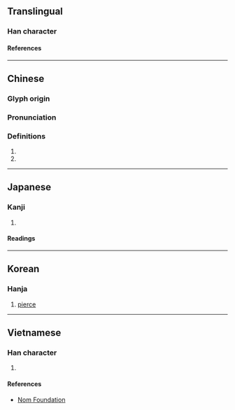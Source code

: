 {{character info/new}}
{{also|毋|母|田}}
==Translingual==

===Han character===
{{Han char|rn=80|rad=毋|as=00|sn=4|four=77750|canj=WJ|ids=⿻⿻𠃋𠃍十(G),⿻⿻𠃋㇇十(HTJK)}}

====References====
{{Han ref|kx=0588.240|dkj=16722|dj=0980.300|hdz=42380.020|uh=6BCC}}

----

==Chinese==
{{zh-forms}}

===Glyph origin===
{{Han etym}}

===Pronunciation===
{{zh-pron
|m=guàn
|c=gun3,kwun3
|mc=y
|oc=y
|ma=
|cat=v,adv,n
}}

===Definitions===
{{zh-hanzi}}

# {{zh-alt-form|貫|tr=-}}
# {{surname|zh}}

----

==Japanese==

===Kanji===
{{ja-kanji|grade=|rs=毋00}}

# {{rfdef|ja|sort=毋00}}

====Readings====
{{ja-readings
|on=かん
|kun=つらぬく
}}

----

==Korean==

===Hanja===
{{ko-hanja|꿰뚫다|꿰뚫을|관}}

# [[pierce]]

----

==Vietnamese==

===Han character===
{{vi-readings|rs=毋00|reading=vô}}

# {{rfdef|vi|sort=毋00}}

====References====
* [http://nomfoundation.org/common/nom_details.php?codepoint=6bcc Nom Foundation]